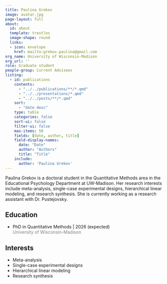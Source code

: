 ```yaml
---
title: Paulina Grekov
image: avatar.jpg
page-layout: full
about:
  id: about
  template: trestles
  image-shape: round
  links:
  - icon: envelope
    href: mailto:grekov.paulina@gmail.com
org_name: University of Wisconsin-Madison
org_url: ''
role: Graduate student
people-group: Current Advisees
listing:
  - id: publications
    contents: 
      - "../../publications/**/*.qmd"
      - "../../presentations/*.qmd"
      - "../../posts/**/*.qmd"
    sort: 
      - "date desc"
    type: table
    categories: false
    sort-ui: false
    filter-ui: false
    max-items: 50
    fields: [date, author, title]
    field-display-names:
      date: "Date"
      author: "Authors"
      title: "Title"
    include: 
      author: 'Paulina Grekov'
---
```


:::::{#about}

Paulina Grekov is a doctoral student in the Quantitative Methods area in the Educational Psychology Department at UW-Madison. Her research interests include meta-analysis, single-case experimental designs, hierarchical linear modeling, and research synthesis. She is currently working as a research assistant with Dr. Pustejovsky. 

::::{.grid}

::: {.g-col-6}

## Education

- PhD in Quantitative Methods | 2026 (expected) <br> [University of Wisconsin-Madison]{style='color:gray;'}

:::

::: {.g-col-6}

## Interests

- Meta-analysis
- Single-case experimental designs
- Hierarchical linear modeling
- Research synthesis

:::

::::

:::::

:::::{#publications}
:::::
